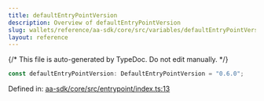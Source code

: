 ```yaml
---
title: defaultEntryPointVersion
description: Overview of defaultEntryPointVersion
slug: wallets/reference/aa-sdk/core/src/variables/defaultEntryPointVersion
layout: reference
---
```


{/* This file is auto-generated by TypeDoc. Do not edit manually. */}

```ts
const defaultEntryPointVersion: DefaultEntryPointVersion = "0.6.0";
```

Defined in: [aa-sdk/core/src/entrypoint/index.ts:13](https://github.com/alchemyplatform/aa-sdk/blob/9df5be8c23af4e472bcb503c17766b16da0ad87d/aa-sdk/core/src/entrypoint/index.ts#L13)
